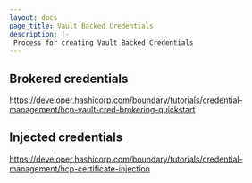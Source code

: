 ```yaml
---
layout: docs
page_title: Vault Backed Credentials
description: |-
 Process for creating Vault Backed Credentials
---
```


## Brokered credentials
https://developer.hashicorp.com/boundary/tutorials/credential-management/hcp-vault-cred-brokering-quickstart
## Injected credentials
https://developer.hashicorp.com/boundary/tutorials/credential-management/hcp-certificate-injection
